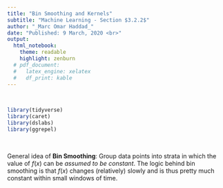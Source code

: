 ```yaml
---
title: "Bin Smoothing and Kernels"
subtitle: "Machine Learning - Section $3.2.2$"
author: "_Marc Omar Haddad_"
date: "Published: 9 March, 2020 <br>"
output:
  html_notebook:
    theme: readable
    highlight: zenburn
  # pdf_document:
  #   latex_engine: xelatex
  #   df_print: kable
---
```

<!-- FOR UPDATES -->
  
  <!-- Uncomment if output = html_notebook: -->
     <!-- <center><strong>Updated: `r format(Sys.time(), '%d %B, %Y')`</strong></center> -->
  
  <!-- Uncomment if output = pdf_document: -->
    <!-- \begin{center}Updated: `r format(Sys.time(), '%d %B, %Y')`\end{center} -->

<!-- FOR UPDATES -->    

\

```r
library(tidyverse)
library(caret)
library(dslabs)
library(ggrepel)
```

\

General idea of **Bin Smoothing**: Group data points into strata in which the value of $f(x)$ can be *assumed to be constant*. The logic behind bin smoothing is that $f(x)$ changes (relatively) slowly and is thus pretty much constant within small windows of time.
